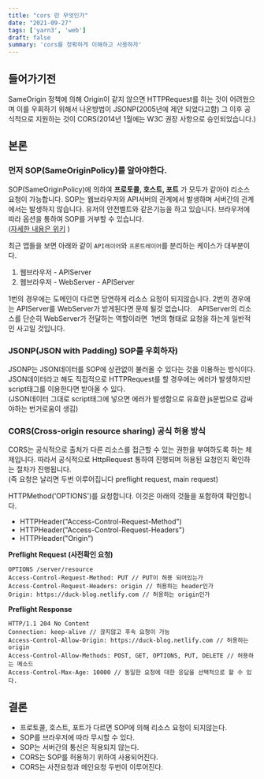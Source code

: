 ```yaml
---
title: "cors 란 무엇인가"
date: "2021-09-27"
tags: ['yarn3', 'web']
draft: false
summary: 'cors를 정확하게 이해하고 사용하자'
---
```


## 들어가기전

SameOrigin 정책에 의해 Origin이 같지 않으면 HTTPRequest를 하는 것이 어려웠으며
이를 우회하기 위해서 나온방법이 JSONP(2005년에 제안 되었다고함) 그 이후 공식적으로 지원하는 것이
CORS(2014년 1월에는 W3C 권장 사항으로 승인되었습니다.)

## 본론
### 먼저 SOP(SameOriginPolicy)를 알아야한다.

SOP(SameOriginPolicy)에 의하여 <b>프로토콜, 호스트, 포트</b>
가 모두가 같아야 리소스 요청이 가능합니다. SOP는 웹브라우저와 API서버의 관계에서 발생하며 서버간의 관계에서는 발생하지 않습니다.
유저의 안전벨트와 같은기능을 하고 있습니다. 브라우저에 따라 옵션을 통하여 SOP를 거부할 수 있습니다. <br/>
([자세한 내용은 위키](https://en.wikipedia.org/wiki/Same-origin_policy) )

최근 앱들을 보면 아래와 같이 `API레이어`와 `프론트레이어`를 분리하는 케이스가 대부분이다.
1. 웹브라우저 - APIServer
2. 웹브라우저 - WebServer - APIServer

1번의 경우에는 도메인이 다르면
당연하게 리소스 요청이 되지않습니다. 2번의 경우에는
APIServer를 WebServer가 받게된다면 문제 될것 없습니다. &nbsp; APIServer의 리소스를 단순히 WebServer가 전달하는 역할이라면
&nbsp;1번의 형태로 요청을 하는게 일반적인 사고일 것입니다.
<br/>

### JSONP(JSON with Padding) SOP를 우회하자)

JSONP는 JSON데이터를 SOP에 상관없이 불러올 수 있다는 것을 이용하는 방식이다.
JSON데이터라고 해도 직접적으로 HTTPRequest를 할 경우에는 에러가 발생하지만 script태그를 이용한다면 받아올 수 있다. <br/>
(JSON데이터 그대로 script태그에 넣으면 에러가 발생함으로 유효한 js문법으로 감싸야하는 번거로움이 생김)
<br/>

### CORS(Cross-origin resource sharing) 공식 허용 방식

CORS는 공식적으로 출처가 다른 리소스를 접근할 수 있는 권한을 부여하도록 하는 체제입니다.
따라서 공식적으로 HttpRequest 통하여 진행되며 허용된 요청인지 확인하는 절차가 진행됩니다.<br/>
(즉 요청은 날리면 두번 이루어집니다 preflight request, main request)


HTTPMethod('OPTIONS')를 요청합니다. 이것은 아래의 것들을 포함하여 확인합니다.
- HTTPHeader("Access-Control-Request-Method")
- HTTPHeader("Access-Control-Request-Headers")
- HTTPHeader("Origin")

**Preflight Request (사전확인 요청)**
   ```shell
  OPTIONS /server/resource
  Access-Control-Request-Method: PUT // PUT이 허용 되어있는가
  Access-Control-Request-Headers: origin // 허용하는 header인가
  Origin: https://duck-blog.netlify.com // 허용하는 origin인가
  ```

**Preflight Response**
   ```shell
  HTTP/1.1 204 No Content
  Connection: keep-alive // 끊지않고 후속 요청이 가능
  Access-Control-Allow-Origin: https://duck-blog.netlify.com // 허용하는 origin
  Access-Control-Allow-Methods: POST, GET, OPTIONS, PUT, DELETE // 허용하는 메소드
  Access-Control-Max-Age: 10000 // 동일한 요청에 대한 응답을 선택적으로 할 수 있다.
  ```

## 결론

- 프로토콜, 호스트, 포트가 다르면 SOP에 의해 리소스 요청이 되지않는다.
- SOP를 브라우저에 따라 무시할 수 있다.
- SOP는 서버간의 통신은 적용되지 않는다.
- CORS는 SOP를 허용하기 위하여 사용되어진다.
- CORS는 사전요청과 메인요청 두번이 이루어진다.

<br/><br/>
